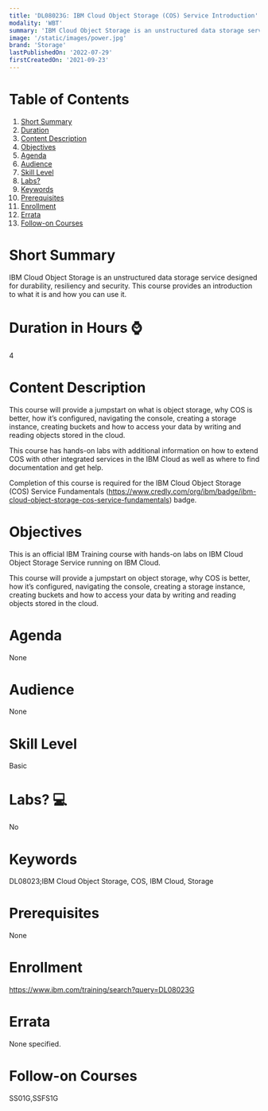 ```yaml
---
title: 'DL08023G: IBM Cloud Object Storage (COS) Service Introduction'
modality: 'WBT'
summary: 'IBM Cloud Object Storage is an unstructured data storage service designed for durability, resiliency and security. This course provides an introduction to what it is and how you can use it.'
image: '/static/images/power.jpg'
brand: 'Storage'
lastPublishedOn: '2022-07-29'
firstCreatedOn: '2021-09-23'
---
```

# Table of Contents
1.  [Short Summary](#short-summary)
2.  [Duration](#duration-in-hours-)
3.  [Content Description](#content-description)
4.  [Objectives](#objectives)
5.  [Agenda](#agenda)
6.  [Audience](#audience)
7.  [Skill Level](#skill-level)
8.  [Labs?](#labs-)
9.  [Keywords](#keywords)
10. [Prerequisites](#prerequisites)
11. [Enrollment](#enrollment)
12. [Errata](#errata)
13. [Follow-on Courses](#follow-on-courses)

# Short Summary
IBM Cloud Object Storage is an unstructured data storage service designed for durability, resiliency and security. This course provides an introduction to what it is and how you can use it.

# Duration in Hours ⌚
4

# Content Description
This course will provide a jumpstart on what is object storage, why COS is better, how it’s configured, navigating the console, creating a storage instance, creating buckets and how to access your data by writing and reading objects stored in the cloud.  
  
This course has hands-on labs with additional information on how to extend COS with other integrated services in the IBM Cloud as well as where to find documentation and get help.  
  
Completion of this course is required for the IBM Cloud Object Storage (COS) Service Fundamentals (<https://www.credly.com/org/ibm/badge/ibm-cloud-object-storage-cos-service-fundamentals>) badge.  



# Objectives
This is an official IBM Training course with hands-on labs on IBM Cloud Object Storage Service running on IBM Cloud.  
  
This course will provide a jumpstart on object storage, why COS is better, how it’s configured, navigating the console, creating a storage instance, creating buckets and how to access your data by writing and reading objects stored in the cloud.



# Agenda
None

# Audience
None

# Skill Level
Basic               

# Labs? 💻
No

# Keywords
DL08023;IBM Cloud Object Storage, COS, IBM Cloud, Storage

# Prerequisites
None

# Enrollment
https://www.ibm.com/training/search?query=DL08023G

# Errata
None specified.

# Follow-on Courses
SS01G,SSFS1G

